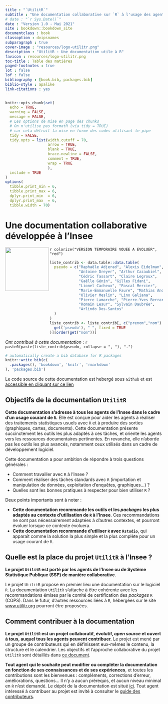 ```yaml
--- 
title : "`UtilitR`"
subtitle : "Une documentation collaborative sur `R` à l'usage des agents de l'Insee"
# date : "`r Sys.Date()`"
date : "Version 1.0 - Mai 2021"
site : bookdown::bookdown_site
documentclass : book
classoption : dvipsnames
subparagraph : true
cover-image : "resources/logo-utilitr.png"
description : "UtilitR : Une documentation utile à R"
favicon : resources/logo-utilitr.png
toc-title : Table des matières
paged-footnotes : true
lot : false
lof : false
bibliography : [book.bib, packages.bib]
biblio-style : apalike
link-citations : yes
---
```



```r
knitr::opts_chunk$set(
  echo = TRUE,
  warning = FALSE,
  message = FALSE,
  # Les options de mise en page des chunks
  # On n'utilise pas formatR (via tidy = TRUE)
  # car cela détruit la mise en forme des codes utilisant le pipe
  tidy = FALSE,
  tidy.opts = list(width.cutoff = 70, 
                   arrow = TRUE,
                   blank = TRUE,
                   brace.newline = FALSE,
                   comment = TRUE,
                   wrap = TRUE
                   ),
  include = TRUE
)
options(
  tibble.print_min = 6,
  tibble.print_max = 6,
  dplyr.print_min  = 6,
  dplyr.print_max  = 6,
  tibble.width = 70)
```


# Une documentation collaborative développée à l'Insee {-}

```{=html}
<a href='https://www.utilitr.org'><img src='resources/logo-utilitr.png' align="left" height="139px" /></a>
```

`r colorize("VERSION TEMPORAIRE VOUEE A EVOLUER", "red")`


```r
liste_contrib <- data.table::data.table(
  pseudo = c("Raphaële Adjerad", "Alexis Eidelman",
             "Antoine Dreyer", "Arthur Cazaubiel",
             "Cédric Tassart", "Claire Legroux",
             "Gaëlle Génin", "Gilles Fidani",
             "Lionel Cacheux", "Pascal Mercier",
             "Marie-Emmanuelle Faure", "Mathias André",
             "Olivier Meslin", "Lino Galiana",
             "Pierre Lamarche", "Pierre-Yves Berrard",
             "Romain Lesur", "Sylvain Daubrée",
             "Arlindo Dos-Santos"
  )
)
liste_contrib <- liste_contrib[, c("prenom","nom") := data.table::tstrsplit(
  get('pseudo'), " ", fixed = TRUE
)][order(get("nom"))]
```

*Ont contribué à cette documentation* :
`r paste0(paste(liste_contrib$pseudo, collapse = ", "), ".")`


```r
# automatically create a bib database for R packages
knitr::write_bib(c(
  .packages(), 'bookdown', 'knitr', 'rmarkdown'
), 'packages.bib')
```

Le code source de cette documentation est hebergé sous
`Github` et est
[accessible en cliquant sur ce lien](https://github.com/InseeFrLab/utilitR)

## Objectifs de la documentation `UtilitR` {-}

**Cette documentation s'adresse à tous les agents de l'Insee dans le cadre d'un usage courant de `R`.** Elle est conçue pour aider les agents à réaliser des traitements statistiques usuels avec `R` et à produire des sorties (graphiques, cartes, documents). Cette documentation présente succinctement les outils les plus adaptés à ces tâches, et oriente les agents vers les ressources documentaires pertinentes. En revanche, elle n'aborde pas les outils les plus avancés, notamment ceux utilisés dans un cadre de développement logiciel.

Cette documentation a pour ambition de répondre à trois questions générales :

* Comment travailler avec `R` à l'Insee ?
* Comment réaliser des tâches standards avec `R` (importation et manipulation de données, exploitation d'enquêtes, graphiques...) ?
* Quelles sont les bonnes pratiques à respecter pour bien utiliser `R` ?

Deux points importants sont à noter :

* __Cette documentation recommande les outils et les *packages* les plus adaptés au contexte d'utilisation de `R` à l'Insee__. Ces recommandations ne sont pas nécessairement adaptées à d'autres contextes, et pourront évoluer lorsque ce contexte évoluera.
* __Cette documentation recommande d'utiliser `R` avec `Rstudio`__, qui apparaît comme la solution la plus simple et la plus complète pour un usage courant de `R`.

## Quelle est la place du projet `UtilitR` à l'Insee ? {-}

**Le projet `UtilitR` est porté par les agents de l'Insee ou de Système Statistique Publique (SSP) de manière collaborative**.

Le projet `UtilitR` propose en premier lieu une documentation sur le logiciel `R`.
La documentation `UtilitR` s'attache à être cohérente avec les recommandations émises par le comité de certification des _packages_ `R` (COPS).
Dans le futur, d'autres ressources liées à `R`, hébergées sur le site [www.utilitr.org](https://www.utilitr.org) pourront être proposées.


## Comment contribuer à la documentation {-}

**Le projet `UtilitR` est un projet collaboratif, évolutif, *open source* et ouvert à tous, auquel tous les agents peuvent contribuer.** Le projet est mené par un groupe de contributeurs qui en définissent eux-mêmes le contenu, la structure et le calendrier. Les objectifs et l'approche collaborative du projet `UtilitR` sont détaillés dans [ce document](LIEN VERS LE MANIFESTE).

**Tout agent qui le souhaite peut modifier ou compléter la documentation en fonction de ses connaissances et de ses expériences**, et toutes les contributions sont les bienvenues : compléments, corrections d'erreur, améliorations, questions... Il n'y a aucun prérequis, et aucun niveau minimal en `R` n'est demandé. Le dépôt de la documentation est situé [ici](https://github.com/InseeFrLab/utilitR). Tout agent intéressé à contribuer au projet est invité à consulter le [guide des contributeurs](CONTRIBUTING.md). 

